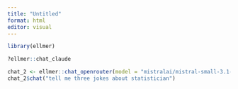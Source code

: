 ```yaml
---
title: "Untitled"
format: html
editor: visual
---
```



```r
library(ellmer)
```

```r
?ellmer::chat_claude
```

```r
chat_2 <- ellmer::chat_openrouter(model = "mistralai/mistral-small-3.1-24b-instruct:free")
chat_2$chat("tell me three jokes about statistician")

```



